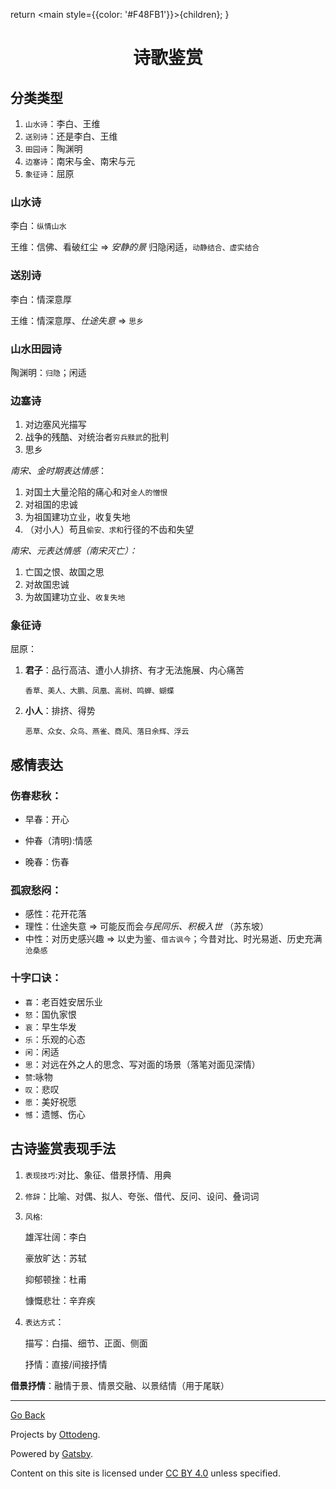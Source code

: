  return <main style={{color: '#F48FB1'}}>{children}</main>;
}

# <div align="center">诗歌鉴赏</div>

## 分类类型

1. `山水诗`：李白、王维 
2. `送别诗`：还是李白、王维
3. `田园诗`：陶渊明
4. `边塞诗`：南宋与金、南宋与元
5. `象征诗`：屈原



### **山水诗**

李白：`纵情山水`

王维：信佛、看破红尘 => *安静的景* 归隐闲适，`动静结合、虚实结合` 



### **送别诗**

李白：情深意厚

王维：情深意厚、*仕途失意*  => `思乡`



### **山水田园诗**

陶渊明：`归隐`；闲适



### **边塞诗**

1. 对边塞风光描写
2. 战争的残酷、对统治者`穷兵黩武`的批判
3. 思乡

*南宋、金时期表达情感*：

1. 对国土大量沦陷的痛心和对`金人的憎恨`
2. 对祖国的忠诚
3. 为祖国建功立业，收复失地
4. （对小人）苟且`偷安、求和`行径的不齿和失望

*南宋、元表达情感（南宋灭亡）：*

1. 亡国之恨、故国之思
2. 对故国忠诚
3. 为故国建功立业、`收复失地`



### **象征诗**

屈原：

1. **君子**：品行高洁、遭小人排挤、有才无法施展、内心痛苦

   `香草、美人、大鹏、凤凰、高树、鸣蝉、蝴蝶`

2. **小人**：排挤、得势

   `恶草、众女、众鸟、燕雀、商风、落日余辉、浮云`

## 感情表达

### **伤春悲秋**：

- 早春：开心

- 仲春（清明):情感

- 晚春：伤春



### **孤寂愁闷**：

- 感性：花开花落
- 理性：仕途失意 => 可能反而会*与民同乐、积极入世* （苏东坡）
- 中性：对历史感兴趣 => 以史为鉴、`借古讽今`；今昔对比、时光易逝、历史充满`沧桑感`



### 十字口诀：

- `喜`：老百姓安居乐业
- `怒`：国仇家恨
- `哀`：早生华发
- `乐`：乐观的心态
- `闲`：闲适
- `思`：对远在外之人的思念、写对面的场景（落笔对面见深情）
- `赞`:咏物
- `叹`：悲叹
- `愿`：美好祝愿
- `憾`：遗憾、伤心

## 古诗鉴赏表现手法

1. `表现技巧`:对比、象征、借景抒情、用典

2. `修辞`：比喻、对偶、拟人、夸张、借代、反问、设问、叠词词

3. `风格`:

   雄浑壮阔：李白

   豪放旷达：苏轼

   抑郁顿挫：杜甫

   慷慨悲壮：辛弃疾

4. `表达方式`：

   描写：白描、细节、正面、侧面

   抒情：直接/间接抒情




**借景抒情**：融情于景、情景交融、以景结情（用于尾联）

------

[Go Back](../)

Projects by [Ottodeng](https://ottoqwq.me).

Powered by [Gatsby](https://www.gatsbyjs.com).

Content on this site is licensed under [CC BY 4.0](https://creativecommons.org/licenses/by/4.0/)  unless specified.
